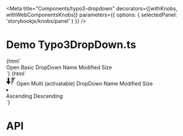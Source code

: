 
<Meta
  title="Components/typo3-dropdown"
  decorators={[withKnobs, withWebComponentsKnobs]}
  parameters={{ options: { selectedPanel: 'storybookjs/knobs/panel' } }}
  />

# Demo Typo3DropDown.ts

<Preview>
    <Story name="Basic DropDown" height="220px">
        {html`
        <div style="position:relative">
            <typo3-dropdown-button id="basicDropDownButton" label="Open Grouped Menu" onClick="document.querySelector('#basicDropDown').show();">
                Open Basic DropDown
            </typo3-dropdown-button>
           <typo3-dropdown id="basicDropDown" activatable>
            <typo3-dropdown-item>
              <span>Name</span>
            </typo3-dropdown-item>
            <typo3-dropdown-item>
              <span>Modified</span>
            </typo3-dropdown-item>
            <typo3-dropdown-item>
              <span>Size</span>
            </typo3-dropdown-item>
          </typo3-dropdown>
      </div>
    `}
    </Story>
    <Story name="Grouped DropDown" height="220px">
        {html`
        <div style="position:relative">
        <typo3-dropdown-button id="multiButton" label="Open Grouped Menu" onClick="document.querySelector('#groupedMenu').show();">
            <svg slot="icon" xmlns="http://www.w3.org/2000/svg" width="24" height="24" viewBox="0 0 24 24"><path d="M6 21l6-8h-4v-10h-4v10h-4l6 8zm16-12h-8v-2h8v2zm2-6h-10v2h10v-2zm-4 8h-6v2h6v-2zm-2 4h-4v2h4v-2zm-2 4h-2v2h2v-2z"/></svg>
            Open Multi (activatable) DropDown
        </typo3-dropdown-button>
       <typo3-dropdown multi id="groupedMenu" activatable>
        <typo3-dropdown-item selected activated group="sort_field">
          <span>Name</span>
        </typo3-dropdown-item>
        <typo3-dropdown-item group="sort_field">
          <span>Modified</span>
        </typo3-dropdown-item>
        <typo3-dropdown-item group="sort_field">
          <span>Size</span>
        </typo3-dropdown-item>
        <li divider></li>
        <typo3-dropdown-item selected activated group="sort_dir">
          <span>Ascending</span>
        </typo3-dropdown-item>
        <typo3-dropdown-item group="sort_dir">
          <span>Descending</span>
        </typo3-dropdown-item>
      </typo3-dropdown>
      </div>
    `}
    </Story>
</Preview>

# API
